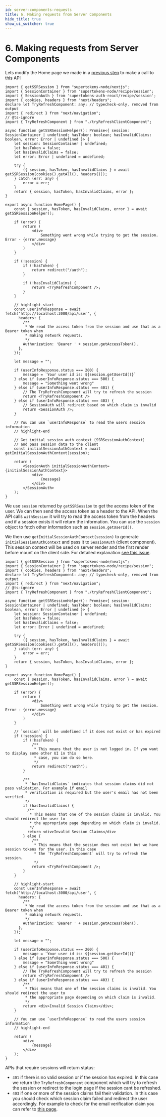 ```yaml
---
id: server-components-requests
title: 6. Making requests from Server Components
hide_title: true
show_ui_switcher: true
---
```


<!-- COPY DOCS -->
<!-- ./thirdpartyemailpassword/nextjs/app-directory/server-components-requests.mdx -->


# 6. Making requests from Server Components

Lets modify the Home page we made in a [previous step](../protecting-route.mdx) to make a call to this API

<PreBuiltOrCustomUISwitcher>

<PreBuiltUIContent>

```tsx title="app/components/home.tsx"
import { getSSRSession } from "supertokens-node/nextjs";
import { SessionContainer } from "supertokens-node/recipe/session";
import { SessionAuth } from 'supertokens-auth-react/recipe/session';
import { cookies, headers } from "next/headers";
declare let TryRefreshComponent: any; // typecheck-only, removed from output
import { redirect } from "next/navigation";
// @ts-ignore
import { TryRefreshComponent } from "./tryRefreshClientComponent";

async function getSSRSessionHelper(): Promise<{ session: SessionContainer | undefined; hasToken: boolean; hasInvalidClaims: boolean, error: Error | undefined }> {
    let session: SessionContainer | undefined;
    let hasToken = false;
    let hasInvalidClaims = false;
    let error: Error | undefined = undefined;
    
    try {
        ({ session, hasToken, hasInvalidClaims } = await getSSRSession(cookies().getAll(), headers()));
    } catch (err: any) {
        error = err;
    }
    return { session, hasToken, hasInvalidClaims, error };
}

export async function HomePage() {
    const { session, hasToken, hasInvalidClaims, error } = await getSSRSessionHelper();

    if (error) {
        return (
            <div>
                Something went wrong while trying to get the session. Error - {error.message}
            </div>
        )
    }

    if (!session) {
        if (!hasToken) {
            return redirect("/auth");
        }

        if (!hasInvalidClaims) {
            return <TryRefreshComponent />;
        }
    }

    // highlight-start
    const userInfoResponse = await fetch('http://localhost:3000/api/user', {
      headers: {
        /**
         * We read the access token from the session and use that as a Bearer token when
         * making network requests.
         */
        Authorization: 'Bearer ' + session.getAccessToken(),
      },
    });

    let message = "";

    if (userInfoResponse.status === 200) {
        message = `Your user id is: ${session.getUserId()}`
    } else if (userInfoResponse.status === 500) {
        message = "Something went wrong"
    } else if (userInfoResponse.status === 401) {
        // The TryRefreshComponent will try to refresh the session
        return <TryRefreshComponent />
    } else if (userInfoResponse.status === 403) {
        // SessionAuth will redirect based on which claim is invalid
        return <SessionAuth />;
    }

    // You can use `userInfoResponse` to read the users session information
    // highlight-end

    // Get initial session auth context (SSRSessionAuthContext) 
    // and pass session data to the client
    const initialSessionAuthContext = await getInitialSessionAuthContext(session);

    return (
        <SessionAuth initialSessionAuthContext={initialSessionAuthContext}>
            <div>
                {message}
            </div>
        </SessionAuth>
    );
}
```

We use `session` returned by `getSSRSession` to get the access token of the user. We can then send the access token as a header to the API. When the API calls `withSession` it will try to read the access token from the headers and if a session exists it will return the information. You can use the `session` object to fetch other information such as `session.getUserId()`.

We then use `getInitialSessionAuthContext(session)` to generate `initialSessionAuthContext` and pass it to `SessionAuth` (client component). This session context will be used on server render and the first render before mount on the client side. For detailed explanation [see this issue](https://github.com/supertokens/supertokens-auth-react/issues/790).

</PreBuiltUIContent>

<CustomUIContent>

```tsx title="app/components/home.tsx"
import { getSSRSession } from "supertokens-node/nextjs";
import { SessionContainer } from "supertokens-node/recipe/session";
import { cookies, headers } from "next/headers";
declare let TryRefreshComponent: any; // typecheck-only, removed from output
import { redirect } from "next/navigation";
// @ts-ignore
import { TryRefreshComponent } from "./tryRefreshClientComponent";

async function getSSRSessionHelper(): Promise<{ session: SessionContainer | undefined; hasToken: boolean; hasInvalidClaims: boolean, error: Error | undefined }> {
    let session: SessionContainer | undefined;
    let hasToken = false;
    let hasInvalidClaims = false;
    let error: Error | undefined = undefined;
    
    try {
        ({ session, hasToken, hasInvalidClaims } = await getSSRSession(cookies().getAll(), headers()));
    } catch (err: any) {
        error = err;
    }
    return { session, hasToken, hasInvalidClaims, error };
}

export async function HomePage() {
    const { session, hasToken, hasInvalidClaims, error } = await getSSRSessionHelper();

    if (error) {
        return (
            <div>
                Something went wrong while trying to get the session. Error - {error.message}
            </div>
        )
    }
    
    // `session` will be undefined if it does not exist or has expired
    if (!session) {
        if (!hasToken) {
            /**
             * This means that the user is not logged in. If you want to display some other UI in this
             * case, you can do so here.
             */
            return redirect("/auth");
        }

        /**
         * `hasInvalidClaims` indicates that session claims did not pass validation. For example if email
         * verification is required but the user's email has not been verified.
         */
        if (hasInvalidClaims) {
          /**
           * This means that one of the session claims is invalid. You should redirect the user to
           * the appropriate page depending on which claim is invalid.
           */
          return <div>Invalid Session Claims</div>
        } else {
            /**
             * This means that the session does not exist but we have session tokens for the user. In this case
             * the `TryRefreshComponent` will try to refresh the session.
             */
            return <TryRefreshComponent />;
        }
    }

    // highlight-start
    const userInfoResponse = await fetch('http://localhost:3000/api/user', {
      headers: {
        /**
         * We read the access token from the session and use that as a Bearer token when
         * making network requests.
         */
        Authorization: 'Bearer ' + session.getAccessToken(),
      },
    });

    let message = "";

    if (userInfoResponse.status === 200) {
        message = `Your user id is: ${session.getUserId()}`
    } else if (userInfoResponse.status === 500) {
        message = "Something went wrong"
    } else if (userInfoResponse.status === 401) {
        // The TryRefreshComponent will try to refresh the session
        return <TryRefreshComponent />
    } else if (userInfoResponse.status === 403) {
        /**
         * This means that one of the session claims is invalid. You should redirect the user to
         * the appropriate page depending on which claim is invalid.
         */
        return <div>Invalid Session Claims</div>;
    }

    // You can use `userInfoResponse` to read the users session information
    // highlight-end
    
    return (
        <div>
            {message}
        </div>
    );
}
```

APIs that require sessions will return status:
- `401` if there is no valid session or if the session has expired. In this case we return the `TryRefreshComponent` component which will try to refresh the session or redirect to the login page if the session cant be refreshed.
- `403` if one or more of the session claims fail their validation. In this case you should check which session claim failed and redirect the user accordingly. For example to check for the email verification claim you can refer to [this page](../../common-customizations/email-verification/protecting-routes.mdx#protecting-frontend-routes--cust).

</CustomUIContent>

</PreBuiltOrCustomUISwitcher>